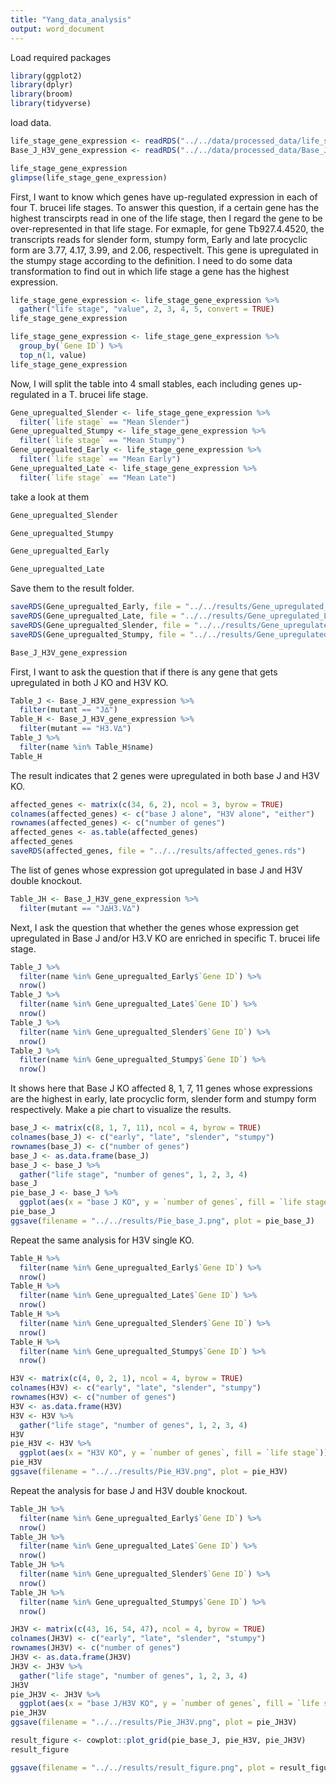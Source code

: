 ```yaml
---
title: "Yang_data_analysis"
output: word_document
---
```


Load required packages
```r
library(ggplot2)
library(dplyr)
library(broom)
library(tidyverse)
```

load data. 
```r
life_stage_gene_expression <- readRDS("../../data/processed_data/life_stage_gene_expression.rds")
Base_J_H3V_gene_expression <- readRDS("../../data/processed_data/Base_J_H3V_gene_expression.rds")
```
```r
life_stage_gene_expression
glimpse(life_stage_gene_expression)
```

First, I want to know which genes have up-regulated expression in each of four T. brucei life stages. To answer this question, if a certain gene has the highest transcirpts read in one of the life stage, then I regard the gene to be over-represented in that life stage. For exmaple, for gene Tb927.4.4520, the transcripts reads for slender form, stumpy form, Early and late procyclic form are 3.77, 4.17, 3.99, and 2.06, respectivelt. This gene is upregulated in the stumpy stage according to the definition.
I need to do some data transformation to find out in which life stage a gene has the highest expression. 

```r
life_stage_gene_expression <- life_stage_gene_expression %>%
  gather("life stage", "value", 2, 3, 4, 5, convert = TRUE)
life_stage_gene_expression
```
```r
life_stage_gene_expression <- life_stage_gene_expression %>%
  group_by(`Gene ID`) %>%
  top_n(1, value)
life_stage_gene_expression
```
Now, I will split the table into 4 small stables, each including genes up-regulated in a T. brucei life stage. 
```r
Gene_upregualted_Slender <- life_stage_gene_expression %>%
  filter(`life stage` == "Mean Slender")
Gene_upregualted_Stumpy <- life_stage_gene_expression %>%
  filter(`life stage` == "Mean Stumpy")
Gene_upregualted_Early <- life_stage_gene_expression %>%
  filter(`life stage` == "Mean Early")
Gene_upregualted_Late <- life_stage_gene_expression %>%
  filter(`life stage` == "Mean Late")
```
take a look at them
```r
Gene_upregualted_Slender
```
```r
Gene_upregualted_Stumpy
```
```r
Gene_upregualted_Early
```
```r
Gene_upregualted_Late
```
Save them to the result folder.
```r
saveRDS(Gene_upregualted_Early, file = "../../results/Gene_upregulated_Early.rds")
saveRDS(Gene_upregualted_Late, file = "../../results/Gene_upregulated_Late.rds")
saveRDS(Gene_upregualted_Slender, file = "../../results/Gene_upregulated_Slender.rds")
saveRDS(Gene_upregualted_Stumpy, file = "../../results/Gene_upregulated_Stumpy.rds")
```

```r
Base_J_H3V_gene_expression
```
First, I want to ask the question that if there is any gene that gets upregulated in both J KO and H3V KO.
```r
Table_J <- Base_J_H3V_gene_expression %>%
  filter(mutant == "J∆")
Table_H <- Base_J_H3V_gene_expression %>%
  filter(mutant == "H3.V∆")
Table_J %>%
  filter(name %in% Table_H$name)
Table_H
```
The result indicates that 2 genes were upregulated in both base J and H3V KO. 
```r
affected_genes <- matrix(c(34, 6, 2), ncol = 3, byrow = TRUE)
colnames(affected_genes) <- c("base J alone", "H3V alone", "either")
rownames(affected_genes) <- c("number of genes")
affected_genes <- as.table(affected_genes)
affected_genes
saveRDS(affected_genes, file = "../../results/affected_genes.rds")
```

The list of genes whose expression got upregulated in base J and H3V double knockout. 
```r
Table_JH <- Base_J_H3V_gene_expression %>%
  filter(mutant == "J∆H3.V∆")
```

Next, I ask the question that whether the genes whose expression get upregulated in Base J and/or H3.V KO are enriched in specific T. brucei life stage. 

```r
Table_J %>%
  filter(name %in% Gene_upregualted_Early$`Gene ID`) %>%
  nrow()
Table_J %>%
  filter(name %in% Gene_upregualted_Late$`Gene ID`) %>%
  nrow()
Table_J %>%
  filter(name %in% Gene_upregualted_Slender$`Gene ID`) %>%
  nrow()
Table_J %>%
  filter(name %in% Gene_upregualted_Stumpy$`Gene ID`) %>%
  nrow()

```
It shows here that Base J KO affected 8, 1, 7, 11 genes whose expressions are the highest in early, late procyclic form, slender form and stumpy form respectively. Make a pie chart to visualize the results. 

```r
base_J <- matrix(c(8, 1, 7, 11), ncol = 4, byrow = TRUE)
colnames(base_J) <- c("early", "late", "slender", "stumpy")
rownames(base_J) <- c("number of genes")
base_J <- as.data.frame(base_J)
base_J <- base_J %>%
  gather("life stage", "number of genes", 1, 2, 3, 4)
base_J
pie_base_J <- base_J %>%
  ggplot(aes(x = "base J KO", y = `number of genes`, fill = `life stage`)) + geom_bar(width = 1, stat = "identity") +coord_polar("y", start=0)
pie_base_J
ggsave(filename = "../../results/Pie_base_J.png", plot = pie_base_J)

```

Repeat the same analysis for H3V single KO. 
```r
Table_H %>%
  filter(name %in% Gene_upregualted_Early$`Gene ID`) %>%
  nrow()
Table_H %>%
  filter(name %in% Gene_upregualted_Late$`Gene ID`) %>%
  nrow()
Table_H %>%
  filter(name %in% Gene_upregualted_Slender$`Gene ID`) %>%
  nrow()
Table_H %>%
  filter(name %in% Gene_upregualted_Stumpy$`Gene ID`) %>%
  nrow()
```

```r
H3V <- matrix(c(4, 0, 2, 1), ncol = 4, byrow = TRUE)
colnames(H3V) <- c("early", "late", "slender", "stumpy")
rownames(H3V) <- c("number of genes")
H3V <- as.data.frame(H3V)
H3V <- H3V %>%
  gather("life stage", "number of genes", 1, 2, 3, 4)
H3V
pie_H3V <- H3V %>%
  ggplot(aes(x = "H3V KO", y = `number of genes`, fill = `life stage`)) + geom_bar(width = 1, stat = "identity") +coord_polar("y", start=0)
pie_H3V
ggsave(filename = "../../results/Pie_H3V.png", plot = pie_H3V)

```

Repeat the analysis for base J and H3V double knockout. 
```r
Table_JH %>%
  filter(name %in% Gene_upregualted_Early$`Gene ID`) %>%
  nrow()
Table_JH %>%
  filter(name %in% Gene_upregualted_Late$`Gene ID`) %>%
  nrow()
Table_JH %>%
  filter(name %in% Gene_upregualted_Slender$`Gene ID`) %>%
  nrow()
Table_JH %>%
  filter(name %in% Gene_upregualted_Stumpy$`Gene ID`) %>%
  nrow()
```
```r
JH3V <- matrix(c(43, 16, 54, 47), ncol = 4, byrow = TRUE)
colnames(JH3V) <- c("early", "late", "slender", "stumpy")
rownames(JH3V) <- c("number of genes")
JH3V <- as.data.frame(JH3V)
JH3V <- JH3V %>%
  gather("life stage", "number of genes", 1, 2, 3, 4)
JH3V
pie_JH3V <- JH3V %>%
  ggplot(aes(x = "base J/H3V KO", y = `number of genes`, fill = `life stage`)) + geom_bar(width = 1, stat = "identity") +coord_polar("y", start=0)
pie_JH3V
ggsave(filename = "../../results/Pie_JH3V.png", plot = pie_JH3V)
```

```r
result_figure <- cowplot::plot_grid(pie_base_J, pie_H3V, pie_JH3V)
result_figure
```
```r
ggsave(filename = "../../results/result_figure.png", plot = result_figure)
```





























